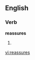 
==English==

===Verb===
'''reassures'''

# {{third-person singular of|[[reassure]]}}

[[vi:reassures]]